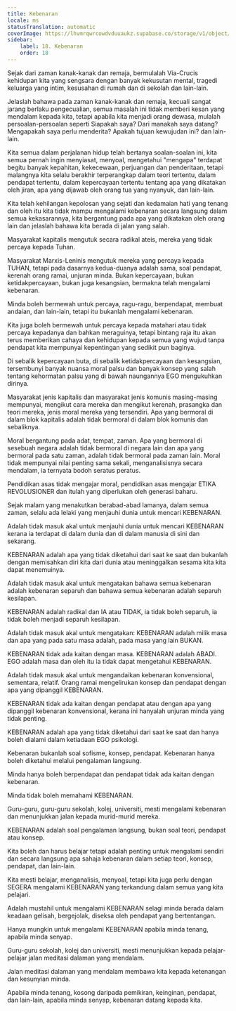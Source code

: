 ```yaml
---
title: Kebenaran
locale: ms
statusTranslation: automatic
coverImage: https://lhvmrqwrcowdvduuaukz.supabase.co/storage/v1/object/public/strapi-uploads/small_cover-educacion-fundamental.webp-2d51a7828a2b1309555be27f7e2a61a0.webp
sidebar:
    label: 18. Kebenaran
    order: 18
---
```

Sejak dari zaman kanak-kanak dan remaja, bermulalah Via-Crucis kehidupan kita yang sengsara dengan banyak kekusutan mental, tragedi keluarga yang intim, kesusahan di rumah dan di sekolah dan lain-lain.

Jelaslah bahawa pada zaman kanak-kanak dan remaja, kecuali sangat jarang berlaku pengecualian, semua masalah ini tidak memberi kesan yang mendalam kepada kita, tetapi apabila kita menjadi orang dewasa, mulalah persoalan-persoalan seperti Siapakah saya? Dari manakah saya datang? Mengapakah saya perlu menderita? Apakah tujuan kewujudan ini? dan lain-lain.

Kita semua dalam perjalanan hidup telah bertanya soalan-soalan ini, kita semua pernah ingin menyiasat, menyoal, mengetahui "mengapa" terdapat begitu banyak kepahitan, kekecewaan, perjuangan dan penderitaan, tetapi malangnya kita selalu berakhir terperangkap dalam teori tertentu, dalam pendapat tertentu, dalam kepercayaan tertentu tentang apa yang dikatakan oleh jiran, apa yang dijawab oleh orang tua yang nyanyuk, dan lain-lain.

Kita telah kehilangan kepolosan yang sejati dan kedamaian hati yang tenang dan oleh itu kita tidak mampu mengalami kebenaran secara langsung dalam semua kekasarannya, kita bergantung pada apa yang dikatakan oleh orang lain dan jelaslah bahawa kita berada di jalan yang salah.

Masyarakat kapitalis mengutuk secara radikal ateis, mereka yang tidak percaya kepada Tuhan.

Masyarakat Marxis-Leninis mengutuk mereka yang percaya kepada TUHAN, tetapi pada dasarnya kedua-duanya adalah sama, soal pendapat, kerenah orang ramai, unjuran minda. Bukan kepercayaan, bukan ketidakpercayaan, bukan juga kesangsian, bermakna telah mengalami kebenaran.

Minda boleh bermewah untuk percaya, ragu-ragu, berpendapat, membuat andaian, dan lain-lain, tetapi itu bukanlah mengalami kebenaran.

Kita juga boleh bermewah untuk percaya kepada matahari atau tidak percaya kepadanya dan bahkan meraguinya, tetapi bintang raja itu akan terus memberikan cahaya dan kehidupan kepada semua yang wujud tanpa pendapat kita mempunyai kepentingan yang sedikit pun baginya.

Di sebalik kepercayaan buta, di sebalik ketidakpercayaan dan kesangsian, tersembunyi banyak nuansa moral palsu dan banyak konsep yang salah tentang kehormatan palsu yang di bawah naungannya EGO mengukuhkan dirinya.

Masyarakat jenis kapitalis dan masyarakat jenis komunis masing-masing mempunyai, mengikut cara mereka dan mengikut kerenah, prasangka dan teori mereka, jenis moral mereka yang tersendiri. Apa yang bermoral di dalam blok kapitalis adalah tidak bermoral di dalam blok komunis dan sebaliknya.

Moral bergantung pada adat, tempat, zaman. Apa yang bermoral di sesebuah negara adalah tidak bermoral di negara lain dan apa yang bermoral pada satu zaman, adalah tidak bermoral pada zaman lain. Moral tidak mempunyai nilai penting sama sekali, menganalisisnya secara mendalam, ia ternyata bodoh seratus peratus.

Pendidikan asas tidak mengajar moral, pendidikan asas mengajar ETIKA REVOLUSIONER dan itulah yang diperlukan oleh generasi baharu.

Sejak malam yang menakutkan berabad-abad lamanya, dalam semua zaman, selalu ada lelaki yang menjauhi dunia untuk mencari KEBENARAN.

Adalah tidak masuk akal untuk menjauhi dunia untuk mencari KEBENARAN kerana ia terdapat di dalam dunia dan di dalam manusia di sini dan sekarang.

KEBENARAN adalah apa yang tidak diketahui dari saat ke saat dan bukanlah dengan memisahkan diri kita dari dunia atau meninggalkan sesama kita kita dapat menemuinya.

Adalah tidak masuk akal untuk mengatakan bahawa semua kebenaran adalah kebenaran separuh dan bahawa semua kebenaran adalah separuh kesilapan.

KEBENARAN adalah radikal dan IA atau TIDAK, ia tidak boleh separuh, ia tidak boleh menjadi separuh kesilapan.

Adalah tidak masuk akal untuk mengatakan: KEBENARAN adalah milik masa dan apa yang pada satu masa adalah, pada masa yang lain BUKAN.

KEBENARAN tidak ada kaitan dengan masa. KEBENARAN adalah ABADI. EGO adalah masa dan oleh itu ia tidak dapat mengetahui KEBENARAN.

Adalah tidak masuk akal untuk mengandaikan kebenaran konvensional, sementara, relatif. Orang ramai mengelirukan konsep dan pendapat dengan apa yang dipanggil KEBENARAN.

KEBENARAN tidak ada kaitan dengan pendapat atau dengan apa yang dipanggil kebenaran konvensional, kerana ini hanyalah unjuran minda yang tidak penting.

KEBENARAN adalah apa yang tidak diketahui dari saat ke saat dan hanya boleh dialami dalam ketiadaan EGO psikologi.

Kebenaran bukanlah soal sofisme, konsep, pendapat. Kebenaran hanya boleh diketahui melalui pengalaman langsung.

Minda hanya boleh berpendapat dan pendapat tidak ada kaitan dengan kebenaran.

Minda tidak boleh memahami KEBENARAN.

Guru-guru, guru-guru sekolah, kolej, universiti, mesti mengalami kebenaran dan menunjukkan jalan kepada murid-murid mereka.

KEBENARAN adalah soal pengalaman langsung, bukan soal teori, pendapat atau konsep.

Kita boleh dan harus belajar tetapi adalah penting untuk mengalami sendiri dan secara langsung apa sahaja kebenaran dalam setiap teori, konsep, pendapat, dan lain-lain.

Kita mesti belajar, menganalisis, menyoal, tetapi kita juga perlu dengan SEGERA mengalami KEBENARAN yang terkandung dalam semua yang kita pelajari.

Adalah mustahil untuk mengalami KEBENARAN selagi minda berada dalam keadaan gelisah, bergejolak, diseksa oleh pendapat yang bertentangan.

Hanya mungkin untuk mengalami KEBENARAN apabila minda tenang, apabila minda senyap.

Guru-guru sekolah, kolej dan universiti, mesti menunjukkan kepada pelajar-pelajar jalan meditasi dalaman yang mendalam.

Jalan meditasi dalaman yang mendalam membawa kita kepada ketenangan dan kesunyian minda.

Apabila minda tenang, kosong daripada pemikiran, keinginan, pendapat, dan lain-lain, apabila minda senyap, kebenaran datang kepada kita.

